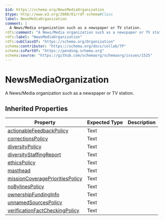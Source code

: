 ```yaml
---
$id: https://schema.org/NewsMediaOrganization
$type: http://www.w3.org/2000/01/rdf-schema#Class
label: NewsMediaOrganization
comment: |
  A News/Media organization such as a newspaper or TV station.
rdfs:comment: "A News/Media organization such as a newspaper or TV station."
rdfs:label: "NewsMediaOrganization"
rdfs:subClassOf: "https://schema.org/Organization"
schema:contributor: "https://schema.org/docs/collab/TP"
schema:isPartOf: "https://pending.schema.org"
schema:source: "https://github.com/schemaorg/schemaorg/issues/1525"
---
```


# NewsMediaOrganization

A News/Media organization such as a newspaper or TV station.

## Inherited Properties

| Property | Expected Type | Description |
| --- | --- | --- |
| [actionableFeedbackPolicy](https://schema.org/actionableFeedbackPolicy) | Text |  |
| [correctionsPolicy](https://schema.org/correctionsPolicy) | Text |  |
| [diversityPolicy](https://schema.org/diversityPolicy) | Text |  |
| [diversityStaffingReport](https://schema.org/diversityStaffingReport) | Text |  |
| [ethicsPolicy](https://schema.org/ethicsPolicy) | Text |  |
| [masthead](https://schema.org/masthead) | Text |  |
| [missionCoveragePrioritiesPolicy](https://schema.org/missionCoveragePrioritiesPolicy) | Text |  |
| [noBylinesPolicy](https://schema.org/noBylinesPolicy) | Text |  |
| [ownershipFundingInfo](https://schema.org/ownershipFundingInfo) | Text |  |
| [unnamedSourcesPolicy](https://schema.org/unnamedSourcesPolicy) | Text |  |
| [verificationFactCheckingPolicy](https://schema.org/verificationFactCheckingPolicy) | Text |  |
